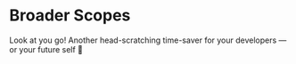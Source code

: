 # Broader Scopes

Look at you go! Another head-scratching time-saver for your developers — or your future self 🤣
